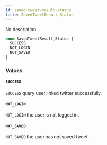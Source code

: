 ```yaml
---
id: saved-tweet-result-status
title: SavedTweetResult_Status
---
```



No description

```graphql
enum SavedTweetResult_Status {
  SUCCESS
  NOT_LOGIN
  NOT_SAVED
}
```


### Values

#### `SUCCESS` 

`SUCCESS` query user linked twitter successfully.


#### `NOT_LOGIN` 

`NOT_LOGIN` the user is not logged in.


#### `NOT_SAVED` 

`NOT_SAVED` the user has not saved tweet.




